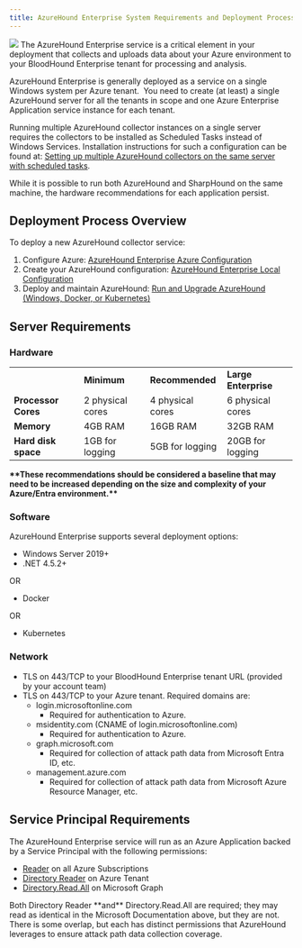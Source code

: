 ```yaml
---
title: AzureHound Enterprise System Requirements and Deployment Process
---
```


<Frame>
  <img src="/hc/article_attachments/18246479746331.png"/>
</Frame>
The AzureHound Enterprise service is a critical element in your deployment that collects and uploads data about your Azure environment to your BloodHound Enterprise tenant for processing and analysis.


AzureHound Enterprise is generally deployed as a service on a single Windows system per Azure tenant.  You need to create (at least) a single AzureHound server for all the tenants in scope and one Azure Enterprise Application service instance for each tenant.


Running multiple AzureHound collector instances on a single server requires the collectors to be installed as Scheduled Tasks instead of Windows Services. Installation instructions for such a configuration can be found at: [Setting up multiple AzureHound collectors on the same server with scheduled tasks](/hc/en-us/articles/Running-multiple-AzureHound-Enterprise-collectors-on-one-server-with-Scheduled-Tasks).

While it is possible to run both AzureHound and SharpHound on the same machine, the hardware recommendations for each application persist. 

## Deployment Process Overview

To deploy a new AzureHound collector service:

1.  Configure Azure: [AzureHound Enterprise Azure Configuration](/hc/en-us/articles/AzureHound-Enterprise-Azure-Configuration)
2.  Create your AzureHound configuration: [AzureHound Enterprise Local Configuration](/hc/en-us/articles/Create-an-AzureHound-Configuration)
3.  Deploy and maintain AzureHound: [Run and Upgrade AzureHound (Windows, Docker, or Kubernetes)](/hc/en-us/articles/Install-and-Upgrade-AzureHound-Windows-Docker-or-Kubernetes)

## Server Requirements

### Hardware

|     |     |     |     |
| --- | --- | --- | --- |
|     | **Minimum** | **Recommended** | **Large Enterprise  <br/>** |
| **Processor Cores** | 2 physical cores | 4 physical cores | 6 physical cores |
| **Memory** | 4GB RAM | 16GB RAM | 32GB RAM |
| **Hard disk space** | 1GB for logging | 5GB for logging | 20GB for logging |

**\*\*These recommendations should be considered a baseline that may need to be increased depending on the size and complexity of your Azure/Entra environment.\*\***

### Software

AzureHound Enterprise supports several deployment options:

* Windows Server 2019+
* .NET 4.5.2+

OR

* Docker

OR

* Kubernetes

### Network

* TLS on 443/TCP to your BloodHound Enterprise tenant URL (provided by your account team)
* TLS on 443/TCP to your Azure tenant. Required domains are:
    * login.microsoftonline.com
        * Required for authentication to Azure.
    * msidentity.com (CNAME of login.microsoftonline.com)
        * Required for authentication to Azure.
    * graph.microsoft.com
        * Required for collection of attack path data from Microsoft Entra ID, etc.
    * management.azure.com
        * Required for collection of attack path data from Microsoft Azure Resource Manager, etc.

## Service Principal Requirements

The AzureHound Enterprise service will run as an Azure Application backed by a Service Principal with the following permissions:

* [Reader](https://learn.microsoft.com/en-us/azure/role-based-access-control/built-in-roles#reader) on all Azure Subscriptions
* [Directory Reader](https://learn.microsoft.com/en-us/azure/active-directory/roles/permissions-reference#directory-readers) on Azure Tenant
* [Directory.Read.All](https://learn.microsoft.com/en-us/graph/permissions-reference#directory-permissions) on Microsoft Graph

<Note>
Both Directory Reader **and** Directory.Read.All are required; they may read as identical in the Microsoft Documentation above, but they are not. There is some overlap, but each has distinct permissions that AzureHound leverages to ensure attack path data collection coverage.
</Note>
